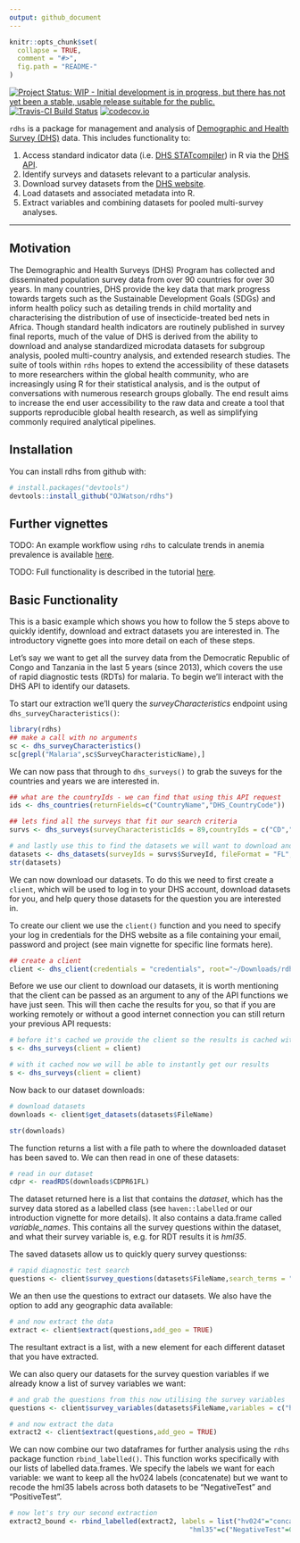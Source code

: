 ```yaml
---
output: github_document
---
```


<!-- README.md is generated from README.Rmd. Please edit that file -->

```r
knitr::opts_chunk$set(
  collapse = TRUE,
  comment = "#>",
  fig.path = "README-"
)
```

[![Project Status: WIP - Initial development is in progress, but there has not yet been a stable, usable release suitable for the public.](http://www.repostatus.org/badges/latest/wip.svg)](http://www.repostatus.org/#wip)
[![Travis-CI Build Status](https://travis-ci.org/OJWatson/rdhs.png?branch=master)](https://travis-ci.org/OJWatson/rdhs)
[![codecov.io](https://codecov.io/github/OJWatson/rdhs/coverage.svg?branch=master)](https://codecov.io/github/OJWatson/rdhs?branch=master)

`rdhs` is a package for management and analysis of [Demographic and Health Survey (DHS)](www.dhsprogram.com) data. This includes functionality to:

1. Access standard indicator data (i.e. [DHS STATcompiler](https://www.statcompiler.com/)) in R via the [DHS API](https://api.dhsprogram.com/).
1. Identify surveys and datasets relevant to a particular analysis.
1. Download survey datasets from the [DHS website](https://dhsprogram.com/data/available-datasets.cfm).
1. Load datasets and associated metadata into R.
1. Extract variables and combining datasets for pooled multi-survey analyses.

---

## Motivation

The Demographic and Health Surveys (DHS) Program has collected and disseminated population survey data from over 90 countries for over 30 years. In many countries, DHS provide the key data that mark progress towards targets such as the Sustainable Development Goals (SDGs) and inform health policy such as detailing trends in child mortality and characterising the distribution of use of insecticide-treated bed nets in Africa. Though standard health indicators are routinely published in survey final reports, much of the value of DHS is derived from the ability to download and analyse standardized microdata datasets for subgroup analysis, pooled multi-country analysis, and extended research studies. The suite of tools within `rdhs` hopes to extend the accessibility of these datasets to more researchers within the global health community, who are increasingly using R for their statistical analysis, and is the output of conversations with numerous research groups globally. The end result aims to increase the end user accessibility to the raw data and create a tool that supports reproducible global health research, as well as simplifying commonly required analytical pipelines.

## Installation

You can install rdhs from github with:

```r
# install.packages("devtools")
devtools::install_github("OJWatson/rdhs")
```

## Further vignettes

TODO: An example workflow using `rdhs` to calculate trends in anemia prevalence is available [here](INSERT LINK).

TODO: Full functionality is described in the tutorial [here](INSERT LINK).

## Basic Functionality

This is a basic example which shows you how to follow the 5 steps above to quickly identify, download and extract datasets you are interested in. The introductory vignette goes into more detail on each of these steps.

Let's say we want to get all the survey data from the Democratic Republic of Congo and Tanzania in the last 5 years (since 2013), which covers the use of rapid diagnostic tests (RDTs) for malaria. To begin we'll interact with the DHS API to identify our datasets.

To start our extraction we'll query the *surveyCharacteristics* endpoint using `dhs_surveyCharacteristics()`:

```r
library(rdhs)
## make a call with no arguments
sc <- dhs_surveyCharacteristics()
sc[grepl("Malaria",sc$SurveyCharacteristicName),]
```

We can now pass that through to `dhs_surveys()` to grab the suveys for the countries and years we are interested in.

```r
## what are the countryIds - we can find that using this API request
ids <- dhs_countries(returnFields=c("CountryName","DHS_CountryCode"))

## lets find all the surveys that fit our search criteria
survs <- dhs_surveys(surveyCharacteristicIds = 89,countryIds = c("CD","TZ"),surveyYearStart = 2013)

# and lastly use this to find the datasets we will want to download and let's download the spss (.sav) datasets (have a look in the dhs_datasets documentation for all argument options, and fileformat abbreviations etc.), and the household member recodes that details the children under 5s RDT status.
datasets <- dhs_datasets(surveyIds = survs$SurveyId, fileFormat = "FL", fileType = "PR")
str(datasets)
```

We can now download our datasets. To do this we need to first create a `client`, which will be used to log in to your DHS account, download datasets for you, and help query those datasets for the question you are interested in.

To create our client we use the `client()` function and you need to specify your log in credentials for the DHS website as a file containing your email, password and project (see main vignette for specific line formats here).

```r
## create a client
client <- dhs_client(credentials = "credentials", root="~/Downloads/rdhs_cache")
```

Before we use our client to download our datasets, it is worth mentioning that the client can be passed as an argument to any of the API functions we have just seen. This will then cache the results for you, so that if you are working remotely or without a good internet connection you can still return your previous API requests:

```r
# before it's cached we provide the client so the results is cached within our client
s <- dhs_surveys(client = client)

# with it cached now we will be able to instantly get our results
s <- dhs_surveys(client = client)
```

Now back to our dataset downloads:

```r
# download datasets
downloads <- client$get_datasets(datasets$FileName)

str(downloads)
```

The function returns a list with a file path to where the downloaded dataset has been saved to. We can then read in one of these datasets:

```r
# read in our dataset
cdpr <- readRDS(downloads$CDPR61FL)
```

The dataset returned here is a list that contains the *dataset*, which has the survey data stored as a labelled class (see `haven::labelled` or our introduction vignette for more details). It also contains a data.frame called *variable_names*. This contains all the survey questions within the dataset, and what their survey variable is, e.g. for RDT results it is *hml35*.

The saved datasets allow us to quickly query survey questionss:

```r
# rapid diagnostic test search
questions <- client$survey_questions(datasets$FileName,search_terms = "malaria rapid test")
```

We an then use the questions to extract our datasets. We also have the option to add any geographic data available:

```r
# and now extract the data
extract <- client$extract(questions,add_geo = TRUE)
```

The resultant extract is a list, with a new element for each different dataset that you have extracted. 

We can also query our datasets for the survey question variables if we already know a list of survey variables we want:

```r
# and grab the questions from this now utilising the survey variables
questions <- client$survey_variables(datasets$FileName,variables = c("hv024","hml35"))

# and now extract the data
extract2 <- client$extract(questions,add_geo = TRUE)
```

We can now combine our two dataframes for further analysis using the `rdhs` package function `rbind_labelled()`. This function works specifically with our lists of labelled data.frames. We specify the labels we want for each variable: we want to keep all the hv024 labels (concatenate) but we want to recode the hml35 labels across both datasets to be "NegativeTest" and "PositiveTest".

```r
# now let's try our second extraction
extract2_bound <- rbind_labelled(extract2, labels = list("hv024"="concatenate",
                                             "hml35"=c("NegativeTest"=0,"PositiveTest"=1)))
```
